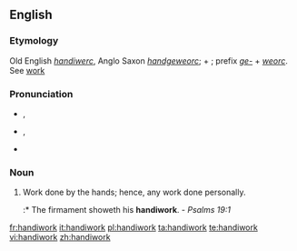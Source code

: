 ==English==

===Etymology===
Old English ''[[handiwerc]]'', Anglo Saxon ''[[handgeweorc]]''; {{term|hand||hand}} + {{term|geweorc||work}}; prefix ''[[ge-]]'' + ''[[weorc]]''. See [[work]]

===Pronunciation===
* {{a|RP}} {{IPA|/ˈhændiˌwɜːk/}}, {{SAMPA|/"h{ndi%w3:k/}}
* {{a|GenAm}} {{IPA|/ˈhændiˌwɝk/}}, {{SAMPA|/"h{ndi%w3`k/}}
* {{audio|en-us-handiwork.ogg|Audio (US)}}

===Noun===
{{en-noun|-}}

# Work done by the hands; hence, any work done personally.
#:* The firmament showeth his '''handiwork'''. - ''Psalms 19:1''

[[fr:handiwork]]
[[it:handiwork]]
[[pl:handiwork]]
[[ta:handiwork]]
[[te:handiwork]]
[[vi:handiwork]]
[[zh:handiwork]]